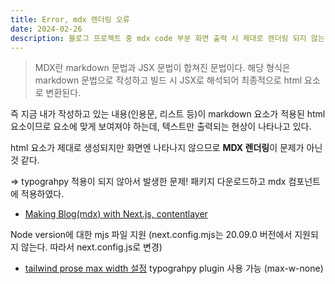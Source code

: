 ```yaml
---
title: Error, mdx 렌더링 오류
date: 2024-02-26
description: 블로그 프로젝트 중 mdx code 부분 화면 출력 시 제대로 렌더링 되지 않는 현상 발생
---
```


> MDX란 markdown 문법과 JSX 문법이 합쳐진 문법이다.
> 해당 형식은 markdown 문법으로 작성하고 빌드 시 JSX로 해석되어 최종적으로 html 요소로 변환된다.

즉 지금 내가 작성하고 있는 내용(인용문, 리스트 등)이 markdown 요소가 적용된 html 요소이므로 요소에 맞게 보여져야 하는데,
텍스트만 출력되는 현상이 나타나고 있다.

html 요소가 제대로 생성되지만 화면엔 나타나지 않으므로 **MDX 렌더링**이 문제가 아닌 것 같다.

=> typograhpy 적용이 되지 않아서 발생한 문제! 패키지 다운로드하고 mdx 컴포넌트에 적용하였다.

- [Making Blog(mdx) with Next.js, contentlayer](https://blog.openreplay.com/build-a-mdx-powered-blog-with-contentlayer-and-next/)

Node version에 대한 mjs 파일 지원
(next.config.mjs는 20.09.0 버전에서 지원되지 않는다. 따라서 next.config.js로 변경)

- [tailwind prose max width 설정](https://stackoverflow.com/questions/74914969/override-65ch-max-width-in-tailwind-css-typography)
  typograhpy plugin 사용 가능 (max-w-none)
